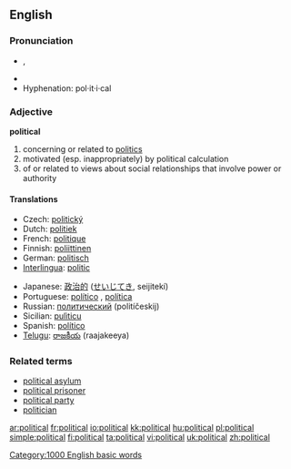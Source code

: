 ==English==

{{rank|etc.|broke|waiting|773|political|reading|German|seven}}

===Pronunciation===
*{{IPA|/pəˈlɪtɪkəl/}}, {{SAMPA|/p@"lItIk@l/}}
*{{audio|en-us-political.ogg|Audio (US)}}
*Hyphenation: pol·it·i·cal

===Adjective===
'''political'''

# concerning or related to [[politics]]
# motivated (esp. inappropriately) by political calculation
# of or related to views about social relationships that involve power or authority

====Translations====
{{top}}
*Czech: [[politický]]
*Dutch: [[politiek]]
*French: [[politique]]
*Finnish: [[poliittinen]]
*German: [[politisch]]
*[[Interlingua]]: [[politic]]
{{mid}}
*Japanese: [[政治的]] ([[せいじてき]], seijitekí)
*Portuguese: [[político]] {{m}}, [[política]] {{f}}
*Russian: [[политический]] (politíčeskij)
*Sicilian: [[pulìticu]]
*Spanish: [[político]] {{m}}
*[[Telugu]]: [[రాజకీయ]] (raajakeeya)
{{bottom}}

===Related terms===
*[[political asylum]]
*[[political prisoner]]
*[[political party]]
*[[politician]]

[[Category:1000 English basic words]]

[[ar:political]]
[[fr:political]]
[[io:political]]
[[kk:political]]
[[hu:political]]
[[pl:political]]
[[simple:political]]
[[fi:political]]
[[ta:political]]
[[vi:political]]
[[uk:political]]
[[zh:political]]
